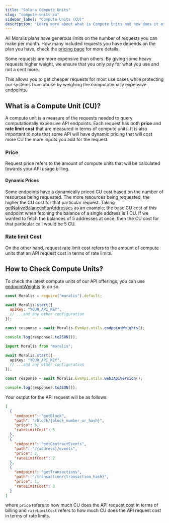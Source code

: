 ```yaml
---
title: "Solana Compute Units"
slug: "compute-units-cu"
sidebar_label: "Compute Units (CU)"
description: "Learn more about what is Compute Units and how does it affects your pricing."
---
```


All Moralis plans have generous limits on the number of requests you can make per month. How many included requests you have depends on the plan you have, check the [pricing page](https://moralis.io/pricing) for more details.

Some requests are more expensive than others. By giving some heavy requests higher weight, we ensure that you only pay for what you use and not a cent more.

This allows you to get cheaper requests for most use cases while protecting our systems from abuse by weighing the computationally expensive endpoints.

## What is a Compute Unit (CU)?

A compute unit is a measure of the requests needed to query computationally expensive API endpoints. Each request has both **price** and **rate limit cost** that are measured in terms of compute units. It is also important to note that some API will have dynamic pricing that will cost more CU the more inputs you add for the request.

### Price

Request price refers to the amount of compute units that will be calculated towards your API usage billing.

#### Dynamic Prices

Some endpoints have a dynamically priced CU cost based on the number of resources being requested. The more resources being requested, the higher the CU cost for that particular request.
Taking [getNativeBalancesForAddresses](/web3-data-api/evm/reference/get-native-balances-for-addresses) as an example; the base CU cost of this endpoint when fetching the balance of a single address is 1 CU. If we wanted to fetch the balances of 5 addresses at once, then the CU cost for that particular call would be 5 CU.

### Rate limit Cost

On the other hand, request rate limit cost refers to the amount of compute units that an API request cost in terms of rate limits.


<ComputeUnitsTable chain="solana" />

## How to Check Compute Units?

To check the latest compute units of our API offerings, you can use [endpointWeights](/web3-data-api/evm/reference/endpoint-weights) to do so.


<Tabs groupId="programming-language">
  <TabItem value="javascript" label="index.js (JavaScript)" default>

```javascript index.js
const Moralis = require("moralis").default;

await Moralis.start({
  apiKey: "YOUR_API_KEY",
  // ...and any other configuration
});

const response = await Moralis.EvmApi.utils.endpointWeights();

console.log(response?.toJSON());
```

</TabItem>
<TabItem value="typescript" label="index.ts (TypeScript)">

```typescript index.ts
import Moralis from "moralis";

await Moralis.start({
  apiKey: "YOUR_API_KEY",
  // ...and any other configuration
});

const response = await Moralis.EvmApi.utils.web3ApiVersion();

console.log(response?.toJSON());
```

</TabItem>
</Tabs>

Your output for the API request will be as follows:

```json
[
  {
    "endpoint": "getBlock",
    "path": "/block/{block_number_or_hash}",
    "price": 5,
    "rateLimitCost": 5
  },
  {
    "endpoint": "getContractEvents",
    "path": "/{address}/events",
    "price": 2,
    "rateLimitCost": 2
  },
  {
    "endpoint": "getTransactions",
    "path": "/transaction/{transaction_hash}",
    "price": 1,
    "rateLimitCost": 3
  }
]
```

where `price` refers to how much CU does the API request cost in terms of billing and `rateLimitCost` refers to how much CU does the API request cost in terms of rate limits.
